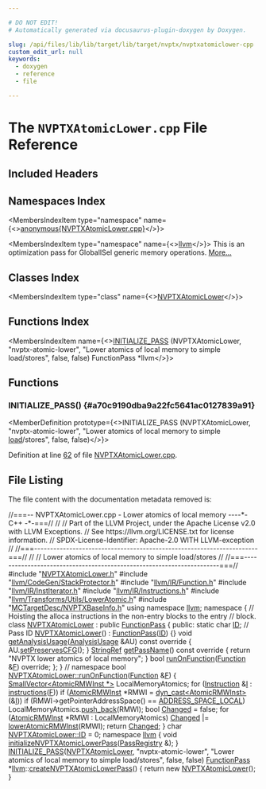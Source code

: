 ```yaml
---

# DO NOT EDIT!
# Automatically generated via docusaurus-plugin-doxygen by Doxygen.

slug: /api/files/lib/lib/target/lib/target/nvptx/nvptxatomiclower-cpp
custom_edit_url: null
keywords:
  - doxygen
  - reference
  - file

---
```





# The `NVPTXAtomicLower.cpp` File Reference

<DoxygenPage pluginConfig={pluginConfig}>



## Included Headers

<IncludesList>
<IncludesListItem
  filePath="NVPTXAtomicLower.h"
  permalink="/docs/api/files/lib/lib/target/lib/target/nvptx/nvptxatomiclower-h"
  isLocal="true" />
<IncludesListItem
  filePath="llvm/CodeGen/StackProtector.h"
  permalink="/docs/api/files/include/include/llvm/include/llvm/codegen/stackprotector-h"
  isLocal="true" />
<IncludesListItem
  filePath="llvm/IR/Function.h"
  permalink="/docs/api/files/include/include/llvm/include/llvm/ir/function-h"
  isLocal="true" />
<IncludesListItem
  filePath="llvm/IR/InstIterator.h"
  permalink="/docs/api/files/include/include/llvm/include/llvm/ir/institerator-h"
  isLocal="true" />
<IncludesListItem
  filePath="llvm/IR/Instructions.h"
  permalink="/docs/api/files/include/include/llvm/include/llvm/ir/instructions-h"
  isLocal="true" />
<IncludesListItem
  filePath="llvm/Transforms/Utils/LowerAtomic.h"
  permalink="/docs/api/files/include/include/llvm/include/llvm/transforms/include/llvm/transforms/utils/loweratomic-h"
  isLocal="true" />
<IncludesListItem
  filePath="MCTargetDesc/NVPTXBaseInfo.h"
  permalink="/docs/api/files/lib/lib/target/lib/target/nvptx/lib/target/nvptx/mctargetdesc/nvptxbaseinfo-h"
  isLocal="true" />
</IncludesList>

## Namespaces Index

<MembersIndex>

<MembersIndexItem
  type="namespace"
  name={<><a href="/docs/api/namespaces/anonymous-nvptxatomiclower-cpp-">anonymous&#123;NVPTXAtomicLower.cpp&#125;</a></>}>
</MembersIndexItem>

<MembersIndexItem
  type="namespace"
  name={<><a href="/docs/api/namespaces/llvm">llvm</a></>}>
This is an optimization pass for GlobalISel generic memory operations. <a href="/docs/api/namespaces/llvm/#details">More...</a>
</MembersIndexItem>

</MembersIndex>

## Classes Index

<MembersIndex>

<MembersIndexItem
  type="class"
  name={<><a href="/docs/api/classes/anonymous-namespace-nvptxatomiclower-cpp-/nvptxatomiclower">NVPTXAtomicLower</a></>}>
</MembersIndexItem>

</MembersIndex>

## Functions Index

<MembersIndex>

<MembersIndexItem
  name={<><a href="#a70c9190dba9a22fc5641ac0127839a91">INITIALIZE&#95;PASS</a> (NVPTXAtomicLower, &quot;nvptx-atomic-lower&quot;, &quot;Lower atomics of local memory to simple load/stores&quot;, false, false) FunctionPass &#42;llvm</>}>
</MembersIndexItem>

</MembersIndex>


<SectionDefinition>

## Functions

### INITIALIZE&#95;PASS() {#a70c9190dba9a22fc5641ac0127839a91}

<MemberDefinition
  prototype={<>INITIALIZE&#95;PASS (NVPTXAtomicLower, &quot;nvptx-atomic-lower&quot;, &quot;Lower atomics of local memory to simple <a href="/docs/api/files/lib/lib/target/lib/target/amdgpu/amdgpumarklastscratchload-cpp/#a8a3fe89940744b94ffe5dacd6704c2be">load</a>/stores&quot;, false, false)</>}>

Definition at line <a href="#l00062">62</a> of file <a href="/docs/api/files/lib/lib/target/lib/target/nvptx/nvptxatomiclower-cpp">NVPTXAtomicLower.cpp</a>.
</MemberDefinition>

</SectionDefinition>

## File Listing

The file content with the documentation metadata removed is:

<ProgramListing>

<Link id="l00001" /><CodeLine lineNumber="1"><Highlight kind="comment">//===-- NVPTXAtomicLower.cpp - Lower atomics of local memory ----&#42;- C++ -&#42;-===//</Highlight><Highlight kind="normal"></Highlight></CodeLine>
<Link id="l00002" /><CodeLine lineNumber="2"><Highlight kind="normal"></Highlight><Highlight kind="comment">//</Highlight><Highlight kind="normal"></Highlight></CodeLine>
<Link id="l00003" /><CodeLine lineNumber="3"><Highlight kind="normal"></Highlight><Highlight kind="comment">// Part of the LLVM Project, under the Apache License v2.0 with LLVM Exceptions.</Highlight><Highlight kind="normal"></Highlight></CodeLine>
<Link id="l00004" /><CodeLine lineNumber="4"><Highlight kind="normal"></Highlight><Highlight kind="comment">// See https://llvm.org/LICENSE.txt for license information.</Highlight><Highlight kind="normal"></Highlight></CodeLine>
<Link id="l00005" /><CodeLine lineNumber="5"><Highlight kind="normal"></Highlight><Highlight kind="comment">// SPDX-License-Identifier: Apache-2.0 WITH LLVM-exception</Highlight><Highlight kind="normal"></Highlight></CodeLine>
<Link id="l00006" /><CodeLine lineNumber="6"><Highlight kind="normal"></Highlight><Highlight kind="comment">//</Highlight><Highlight kind="normal"></Highlight></CodeLine>
<Link id="l00007" /><CodeLine lineNumber="7"><Highlight kind="normal"></Highlight><Highlight kind="comment">//===----------------------------------------------------------------------===//</Highlight><Highlight kind="normal"></Highlight></CodeLine>
<Link id="l00008" /><CodeLine lineNumber="8"><Highlight kind="normal"></Highlight><Highlight kind="comment">//</Highlight><Highlight kind="normal"></Highlight></CodeLine>
<Link id="l00009" /><CodeLine lineNumber="9"><Highlight kind="normal"></Highlight><Highlight kind="comment">//  Lower atomics of local memory to simple load/stores</Highlight><Highlight kind="normal"></Highlight></CodeLine>
<Link id="l00010" /><CodeLine lineNumber="10"><Highlight kind="normal"></Highlight><Highlight kind="comment">//</Highlight><Highlight kind="normal"></Highlight></CodeLine>
<Link id="l00011" /><CodeLine lineNumber="11"><Highlight kind="normal"></Highlight><Highlight kind="comment">//===----------------------------------------------------------------------===//</Highlight><Highlight kind="normal"></Highlight></CodeLine>
<Link id="l00012" /><CodeLine lineNumber="12"><Highlight kind="normal"></Highlight></CodeLine>
<Link id="l00013" /><CodeLine lineNumber="13"><Highlight kind="normal"></Highlight><Highlight kind="preprocessor">#include &quot;<a href="/docs/api/files/lib/lib/target/lib/target/nvptx/nvptxatomiclower-h">NVPTXAtomicLower.h</a>&quot;</Highlight><Highlight kind="normal"></Highlight></CodeLine>
<Link id="l00014" /><CodeLine lineNumber="14"><Highlight kind="normal"></Highlight><Highlight kind="preprocessor">#include &quot;<a href="/docs/api/files/include/include/llvm/include/llvm/codegen/stackprotector-h">llvm/CodeGen/StackProtector.h</a>&quot;</Highlight><Highlight kind="normal"></Highlight></CodeLine>
<Link id="l00015" /><CodeLine lineNumber="15"><Highlight kind="normal"></Highlight><Highlight kind="preprocessor">#include &quot;<a href="/docs/api/files/include/include/llvm/include/llvm/ir/function-h">llvm/IR/Function.h</a>&quot;</Highlight><Highlight kind="normal"></Highlight></CodeLine>
<Link id="l00016" /><CodeLine lineNumber="16"><Highlight kind="normal"></Highlight><Highlight kind="preprocessor">#include &quot;<a href="/docs/api/files/include/include/llvm/include/llvm/ir/institerator-h">llvm/IR/InstIterator.h</a>&quot;</Highlight><Highlight kind="normal"></Highlight></CodeLine>
<Link id="l00017" /><CodeLine lineNumber="17"><Highlight kind="normal"></Highlight><Highlight kind="preprocessor">#include &quot;<a href="/docs/api/files/include/include/llvm/include/llvm/ir/instructions-h">llvm/IR/Instructions.h</a>&quot;</Highlight><Highlight kind="normal"></Highlight></CodeLine>
<Link id="l00018" /><CodeLine lineNumber="18"><Highlight kind="normal"></Highlight><Highlight kind="preprocessor">#include &quot;<a href="/docs/api/files/include/include/llvm/include/llvm/transforms/include/llvm/transforms/utils/loweratomic-h">llvm/Transforms/Utils/LowerAtomic.h</a>&quot;</Highlight><Highlight kind="normal"></Highlight></CodeLine>
<Link id="l00019" /><CodeLine lineNumber="19"><Highlight kind="normal"></Highlight></CodeLine>
<Link id="l00020" /><CodeLine lineNumber="20"><Highlight kind="normal"></Highlight><Highlight kind="preprocessor">#include &quot;<a href="/docs/api/files/lib/lib/target/lib/target/nvptx/lib/target/nvptx/mctargetdesc/nvptxbaseinfo-h">MCTargetDesc/NVPTXBaseInfo.h</a>&quot;</Highlight><Highlight kind="normal"></Highlight></CodeLine>
<Link id="l00021" /><CodeLine lineNumber="21"><Highlight kind="normal"></Highlight><Highlight kind="keyword">using namespace </Highlight><Highlight kind="normal"><a href="/docs/api/namespaces/llvm">llvm</a>;</Highlight></CodeLine>
<Link id="l00022" /><CodeLine lineNumber="22"><Highlight kind="normal"></Highlight></CodeLine>
<Link id="l00023" /><CodeLine lineNumber="23" lineLink="/docs/api/namespaces/anonymous-nvptxatomiclower-cpp-"><Highlight kind="normal"></Highlight><Highlight kind="keyword">namespace </Highlight><Highlight kind="normal">&#123;</Highlight></CodeLine>
<Link id="l00024" /><CodeLine lineNumber="24"><Highlight kind="normal"></Highlight><Highlight kind="comment">// Hoisting the alloca instructions in the non-entry blocks to the entry</Highlight><Highlight kind="normal"></Highlight></CodeLine>
<Link id="l00025" /><CodeLine lineNumber="25"><Highlight kind="normal"></Highlight><Highlight kind="comment">// block.</Highlight><Highlight kind="normal"></Highlight></CodeLine>
<Link id="l00026" /><CodeLine lineNumber="26" lineLink="/docs/api/classes/anonymous-namespace-nvptxatomiclower-cpp-/nvptxatomiclower"><Highlight kind="normal"></Highlight><Highlight kind="keyword">class </Highlight><Highlight kind="normal"><a href="/docs/api/classes/anonymous-namespace-nvptxatomiclower-cpp-/nvptxatomiclower/#ad4c08fbe42ad26f142c08f9e99a60566">NVPTXAtomicLower</a> : </Highlight><Highlight kind="keyword">public</Highlight><Highlight kind="normal"> <a href="/docs/api/classes/llvm/functionpass/#a7691d83e3561f781cae4ce4a01bdfa93">FunctionPass</a> &#123;</Highlight></CodeLine>
<Link id="l00027" /><CodeLine lineNumber="27"><Highlight kind="normal"></Highlight><Highlight kind="keyword">public</Highlight><Highlight kind="normal">:</Highlight></CodeLine>
<Link id="l00028" /><CodeLine lineNumber="28" lineLink="/docs/api/classes/anonymous-namespace-nvptxatomiclower-cpp-/nvptxatomiclower/#a655dc887172361f31dbfed114c1a7983"><Highlight kind="normal">  </Highlight><Highlight kind="keyword">static</Highlight><Highlight kind="normal"> </Highlight><Highlight kind="keywordtype">char</Highlight><Highlight kind="normal"> <a href="/docs/api/classes/anonymous-namespace-nvptxatomiclower-cpp-/nvptxatomiclower/#a655dc887172361f31dbfed114c1a7983">ID</a>; </Highlight><Highlight kind="comment">// Pass ID</Highlight><Highlight kind="normal"></Highlight></CodeLine>
<Link id="l00029" /><CodeLine lineNumber="29" lineLink="/docs/api/classes/anonymous-namespace-nvptxatomiclower-cpp-/nvptxatomiclower/#ad4c08fbe42ad26f142c08f9e99a60566"><Highlight kind="normal">  <a href="/docs/api/classes/anonymous-namespace-nvptxatomiclower-cpp-/nvptxatomiclower/#ad4c08fbe42ad26f142c08f9e99a60566">NVPTXAtomicLower</a>() : <a href="/docs/api/classes/llvm/functionpass/#a7691d83e3561f781cae4ce4a01bdfa93">FunctionPass</a>(<a href="/docs/api/classes/anonymous-namespace-nvptxatomiclower-cpp-/nvptxatomiclower/#a655dc887172361f31dbfed114c1a7983">ID</a>) &#123;&#125;</Highlight></CodeLine>
<Link id="l00030" /><CodeLine lineNumber="30"><Highlight kind="normal"></Highlight></CodeLine>
<Link id="l00031" /><CodeLine lineNumber="31" lineLink="/docs/api/classes/anonymous-namespace-nvptxatomiclower-cpp-/nvptxatomiclower/#a9fe4ce230d62f0e88ec36d6d958da2be"><Highlight kind="normal">  </Highlight><Highlight kind="keywordtype">void</Highlight><Highlight kind="normal"> <a href="/docs/api/classes/anonymous-namespace-nvptxatomiclower-cpp-/nvptxatomiclower/#a9fe4ce230d62f0e88ec36d6d958da2be">getAnalysisUsage</a>(<a href="/docs/api/classes/llvm/analysisusage">AnalysisUsage</a> &amp;AU)</Highlight><Highlight kind="keyword"> const override </Highlight><Highlight kind="normal">&#123;</Highlight></CodeLine>
<Link id="l00032" /><CodeLine lineNumber="32"><Highlight kind="normal">    AU.<a href="/docs/api/classes/llvm/analysisusage/#af11a6ebf7ab3c388234cb6d5378439a3">setPreservesCFG</a>();</Highlight></CodeLine>
<Link id="l00033" /><CodeLine lineNumber="33"><Highlight kind="normal">  &#125;</Highlight></CodeLine>
<Link id="l00034" /><CodeLine lineNumber="34"><Highlight kind="normal"></Highlight></CodeLine>
<Link id="l00035" /><CodeLine lineNumber="35" lineLink="/docs/api/classes/anonymous-namespace-nvptxatomiclower-cpp-/nvptxatomiclower/#a5d7f54568053a86f3634648c9fd7b8e7"><Highlight kind="normal">  <a href="/docs/api/classes/llvm/stringref">StringRef</a> <a href="/docs/api/classes/anonymous-namespace-nvptxatomiclower-cpp-/nvptxatomiclower/#a5d7f54568053a86f3634648c9fd7b8e7">getPassName</a>()</Highlight><Highlight kind="keyword"> const override </Highlight><Highlight kind="normal">&#123;</Highlight></CodeLine>
<Link id="l00036" /><CodeLine lineNumber="36"><Highlight kind="normal">    </Highlight><Highlight kind="keywordflow">return</Highlight><Highlight kind="normal"> </Highlight><Highlight kind="stringliteral">&quot;NVPTX lower atomics of local memory&quot;</Highlight><Highlight kind="normal">;</Highlight></CodeLine>
<Link id="l00037" /><CodeLine lineNumber="37"><Highlight kind="normal">  &#125;</Highlight></CodeLine>
<Link id="l00038" /><CodeLine lineNumber="38"><Highlight kind="normal"></Highlight></CodeLine>
<Link id="l00039" /><CodeLine lineNumber="39"><Highlight kind="normal">  </Highlight><Highlight kind="keywordtype">bool</Highlight><Highlight kind="normal"> <a href="/docs/api/files/lib/lib/transforms/lib/transforms/utils/entryexitinstrumenter-cpp/#a3985f1f39349428d17f0d2b81ebc6349">runOnFunction</a>(<a href="/docs/api/classes/llvm/function">Function</a> &amp;<a href="/docs/api/files/lib/lib/support/md5-cpp/#a96d73bbd7af15cb1fc38c3f4a3bd82e9">F</a>) </Highlight><Highlight kind="keyword">override</Highlight><Highlight kind="normal">;</Highlight></CodeLine>
<Link id="l00040" /><CodeLine lineNumber="40"><Highlight kind="normal">&#125;;</Highlight></CodeLine>
<Link id="l00041" /><CodeLine lineNumber="41"><Highlight kind="normal">&#125; </Highlight><Highlight kind="comment">// namespace</Highlight><Highlight kind="normal"></Highlight></CodeLine>
<Link id="l00042" /><CodeLine lineNumber="42"><Highlight kind="normal"></Highlight></CodeLine>
<Link id="l00043" /><CodeLine lineNumber="43" lineLink="/docs/api/classes/anonymous-namespace-nvptxatomiclower-cpp-/nvptxatomiclower/#a707795edc1a2d6427fa4ba627e4b3d7a"><Highlight kind="normal"></Highlight><Highlight kind="keywordtype">bool</Highlight><Highlight kind="normal"> <a href="/docs/api/classes/anonymous-namespace-nvptxatomiclower-cpp-/nvptxatomiclower/#a707795edc1a2d6427fa4ba627e4b3d7a">NVPTXAtomicLower::runOnFunction</a>(<a href="/docs/api/classes/llvm/function">Function</a> &amp;<a href="/docs/api/files/lib/lib/support/md5-cpp/#a96d73bbd7af15cb1fc38c3f4a3bd82e9">F</a>) &#123;</Highlight></CodeLine>
<Link id="l00044" /><CodeLine lineNumber="44"><Highlight kind="normal">  <a href="/docs/api/classes/llvm/smallvector">SmallVector&lt;AtomicRMWInst &#42;&gt;</a> LocalMemoryAtomics;</Highlight></CodeLine>
<Link id="l00045" /><CodeLine lineNumber="45"><Highlight kind="normal">  </Highlight><Highlight kind="keywordflow">for</Highlight><Highlight kind="normal"> (<a href="/docs/api/classes/llvm/instruction">Instruction</a> &amp;<a href="/docs/api/files/lib/lib/support/md5-cpp/#ac0eafdc9ee161b71e7af98af736952fd">I</a> : <a href="/docs/api/files/lib/lib/codegen/atomicexpandpass-cpp/#a1bcc06b1cb86bd0ea08f33323190bdaa">instructions</a>(<a href="/docs/api/files/lib/lib/support/md5-cpp/#a96d73bbd7af15cb1fc38c3f4a3bd82e9">F</a>))</Highlight></CodeLine>
<Link id="l00046" /><CodeLine lineNumber="46"><Highlight kind="normal">    </Highlight><Highlight kind="keywordflow">if</Highlight><Highlight kind="normal"> (<a href="/docs/api/classes/llvm/atomicrmwinst">AtomicRMWInst</a> &#42;RMWI = <a href="/docs/api/namespaces/llvm/#a22eeee01734061ac1b31ccd994c49eef">dyn&#95;cast&lt;AtomicRMWInst&gt;</a>(&amp;<a href="/docs/api/files/lib/lib/support/md5-cpp/#ac0eafdc9ee161b71e7af98af736952fd">I</a>))</Highlight></CodeLine>
<Link id="l00047" /><CodeLine lineNumber="47"><Highlight kind="normal">      </Highlight><Highlight kind="keywordflow">if</Highlight><Highlight kind="normal"> (RMWI-&gt;getPointerAddressSpace() == <a href="/docs/api/namespaces/llvm/nvptxas/#ad7d00b71af84502be65ae2de3f8d91dca5422550a7a085ef37ff834c019121b9b">ADDRESS&#95;SPACE&#95;LOCAL</a>)</Highlight></CodeLine>
<Link id="l00048" /><CodeLine lineNumber="48"><Highlight kind="normal">        LocalMemoryAtomics.<a href="/docs/api/classes/llvm/smallvectortemplatebase/#af42bfbc067df27c19ee2fc859df58799">push&#95;back</a>(RMWI);</Highlight></CodeLine>
<Link id="l00049" /><CodeLine lineNumber="49"><Highlight kind="normal"></Highlight></CodeLine>
<Link id="l00050" /><CodeLine lineNumber="50"><Highlight kind="normal">  </Highlight><Highlight kind="keywordtype">bool</Highlight><Highlight kind="normal"> <a href="/docs/api/groups/arcopt/#gaa57b1a4e6a1c79233913139635169cf1">Changed</a> = </Highlight><Highlight kind="keyword">false</Highlight><Highlight kind="normal">;</Highlight></CodeLine>
<Link id="l00051" /><CodeLine lineNumber="51"><Highlight kind="normal">  </Highlight><Highlight kind="keywordflow">for</Highlight><Highlight kind="normal"> (<a href="/docs/api/classes/llvm/atomicrmwinst">AtomicRMWInst</a> &#42;RMWI : LocalMemoryAtomics)</Highlight></CodeLine>
<Link id="l00052" /><CodeLine lineNumber="52"><Highlight kind="normal">    <a href="/docs/api/groups/arcopt/#gaa57b1a4e6a1c79233913139635169cf1">Changed</a> |= <a href="/docs/api/namespaces/llvm/#ac963dddf8453fc717992d3ce36a27d8b">lowerAtomicRMWInst</a>(RMWI);</Highlight></CodeLine>
<Link id="l00053" /><CodeLine lineNumber="53"><Highlight kind="normal">  </Highlight><Highlight kind="keywordflow">return</Highlight><Highlight kind="normal"> <a href="/docs/api/groups/arcopt/#gaa57b1a4e6a1c79233913139635169cf1">Changed</a>;</Highlight></CodeLine>
<Link id="l00054" /><CodeLine lineNumber="54"><Highlight kind="normal">&#125;</Highlight></CodeLine>
<Link id="l00055" /><CodeLine lineNumber="55"><Highlight kind="normal"></Highlight></CodeLine>
<Link id="l00056" /><CodeLine lineNumber="56"><Highlight kind="normal"></Highlight><Highlight kind="keywordtype">char</Highlight><Highlight kind="normal"> <a href="/docs/api/classes/anonymous-namespace-nvptxatomiclower-cpp-/nvptxatomiclower/#a655dc887172361f31dbfed114c1a7983">NVPTXAtomicLower::ID</a> = 0;</Highlight></CodeLine>
<Link id="l00057" /><CodeLine lineNumber="57"><Highlight kind="normal"></Highlight></CodeLine>
<Link id="l00058" /><CodeLine lineNumber="58"><Highlight kind="normal"></Highlight><Highlight kind="keyword">namespace </Highlight><Highlight kind="normal"><a href="/docs/api/namespaces/llvm">llvm</a> &#123;</Highlight></CodeLine>
<Link id="l00059" /><CodeLine lineNumber="59" lineLink="/docs/api/namespaces/llvm/#ae886e7fc2ff054368f4c952248b102d6"><Highlight kind="normal"></Highlight><Highlight kind="keywordtype">void</Highlight><Highlight kind="normal"> <a href="/docs/api/namespaces/llvm/#ae886e7fc2ff054368f4c952248b102d6">initializeNVPTXAtomicLowerPass</a>(<a href="/docs/api/classes/llvm/passregistry">PassRegistry</a> &amp;);</Highlight></CodeLine>
<Link id="l00060" /><CodeLine lineNumber="60"><Highlight kind="normal">&#125;</Highlight></CodeLine>
<Link id="l00061" /><CodeLine lineNumber="61"><Highlight kind="normal"></Highlight></CodeLine>
<Link id="l00062" /><CodeLine lineNumber="62" lineLink="#a70c9190dba9a22fc5641ac0127839a91"><Highlight kind="normal"><a href="/docs/api/files/include/include/llvm/passsupport-h/#af807c9595d50b45c0008924c4679c85c">INITIALIZE&#95;PASS</a>(<a href="/docs/api/classes/anonymous-namespace-nvptxatomiclower-cpp-/nvptxatomiclower/#ad4c08fbe42ad26f142c08f9e99a60566">NVPTXAtomicLower</a>, </Highlight><Highlight kind="stringliteral">&quot;nvptx-atomic-lower&quot;</Highlight><Highlight kind="normal">,</Highlight></CodeLine>
<Link id="l00063" /><CodeLine lineNumber="63"><Highlight kind="normal">                </Highlight><Highlight kind="stringliteral">&quot;Lower atomics of local memory to simple load/stores&quot;</Highlight><Highlight kind="normal">, </Highlight><Highlight kind="keyword">false</Highlight><Highlight kind="normal">,</Highlight></CodeLine>
<Link id="l00064" /><CodeLine lineNumber="64"><Highlight kind="normal">                </Highlight><Highlight kind="keyword">false</Highlight><Highlight kind="normal">)</Highlight></CodeLine>
<Link id="l00065" /><CodeLine lineNumber="65"><Highlight kind="normal"></Highlight></CodeLine>
<Link id="l00066" /><CodeLine lineNumber="66"><Highlight kind="normal"><a href="/docs/api/classes/llvm/functionpass">FunctionPass</a> &#42;<a href="/docs/api/namespaces/llvm">llvm</a>::<a href="/docs/api/namespaces/llvm/#aadb2fe05d4cb2bd9436227c781b0aa6b">createNVPTXAtomicLowerPass</a>() &#123;</Highlight></CodeLine>
<Link id="l00067" /><CodeLine lineNumber="67"><Highlight kind="normal">  </Highlight><Highlight kind="keywordflow">return</Highlight><Highlight kind="normal"> </Highlight><Highlight kind="keyword">new</Highlight><Highlight kind="normal"> <a href="/docs/api/classes/anonymous-namespace-nvptxatomiclower-cpp-/nvptxatomiclower/#ad4c08fbe42ad26f142c08f9e99a60566">NVPTXAtomicLower</a>();</Highlight></CodeLine>
<Link id="l00068" /><CodeLine lineNumber="68"><Highlight kind="normal">&#125;</Highlight></CodeLine>

</ProgramListing>

</DoxygenPage>
